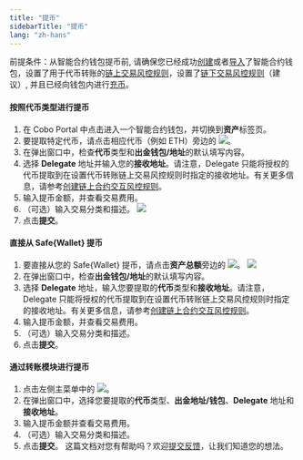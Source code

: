 ```yaml
---
title: "提币"
sidebarTitle: "提币"
lang: "zh-hans"
---
```


<Note>前提条件：从智能合约钱包提币前, 请确保您已经成功[创建](/cn/portal/smart-contract-wallets/create)或者[导入](/cn/portal/smart-contract-wallets/import)了智能合约钱包，设置了用于代币转账的[链上交易风控规则](/cn/portal/smart-contract-wallets/set-up-delegates)，设置了[链下交易风控规则](/cn/portal/risk-controls/off-chain-tx-set-transfer)（建议）, 并且已经向钱包内进行[充币](/cn/portal/smart-contract-wallets/deposit-assets)。</Note>

#### 按照代币类型进行提币
1. 在 Cobo Portal 中点击进入一个智能合约钱包，并切换到**资产**标签页。
2. 要提取特定代币，请点击相应代币（例如 ETH）旁边的 <img src="/cn/images/smart-contract-wallet/button_withdraw.svg" className="icon"></img>。
3. 在弹出窗口中，检查**代币**类型和**出金钱包/地址**的默认填写内容。
4. 选择 **Delegate** 地址并输入您的**接收地址**。请注意，Delegate 只能将授权的代币提取到在设置代币转账链上交易风控规则时指定的接收地址。有关更多信息，请参考[创建链上合约交互风控规则](/cn/portal/risk-controls/create-on-chain-policy)。
5. 输入提币金额，并查看交易费用。
6. （可选）输入交易分类和描述。
<img src="/cn/images/smart-contract-wallet/11.png" className="screenshot_modal"></img>
7. 点击**提交**。

#### 直接从 Safe&#123;Wallet&#125; 提币
1. 要直接从您的 Safe&#123;Wallet&#125; 提币，请点击**资产总额**旁边的 <img src="/cn/images/smart-contract-wallet/button_withdraw.svg" className="icon"></img>。
<img src="/cn/images/smart-contract-wallet/12.png" className="screenshot_full_screen"></img>
2. 在弹出窗口中，检查**出金钱包/地址**的默认填写内容。
3. 选择 **Delegate** 地址，输入您要提取的**代币**类型和**接收地址**。请注意，Delegate 只能将授权的代币提取到在设置代币转账链上交易风控规则时指定的接收地址。有关更多信息，请参考[创建链上合约交互风控规则](/cn/portal/risk-controls/create-on-chain-policy)。
4. 输入提币金额，并查看交易费用。
5. （可选）输入交易分类和描述。
6. 点击**提交**。

#### 通过转账模块进行提币

1. 点击左侧主菜单中的 <img src="/cn/images/smart-contract-wallet/button_transfer.svg" className="icon"></img>。
2. 在弹出窗口中，选择您要提取的**代币**类型、**出金地址/钱包**、**Delegate** 地址和**接收地址**。
3. 输入提币金额并查看交易费用。
4. （可选）输入交易分类和描述。
5. 点击**提交**。
<Tip>这篇文档对您有帮助吗？欢迎[提交反馈](https://forms.zohopublic.com/cobo/form/DocumentFeedbackForm/formperma/QvLOhxJv1_JMsJ-1dleZ8Itb_7rzN-LtgvsDdxosoVI?referrername=manuals)，让我们知道您的想法。</Tip>